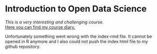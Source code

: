# Introduction to Open Data Science  
*This is a very interesting and challenging course.*  
[Here you can find my course diary.](https://evaroth.github.io/IODS-project/)

Unfortunately something went wrong with the index-rmd file. It cannot be opened in R anymore and I also could not push the index html file to my github repository.


